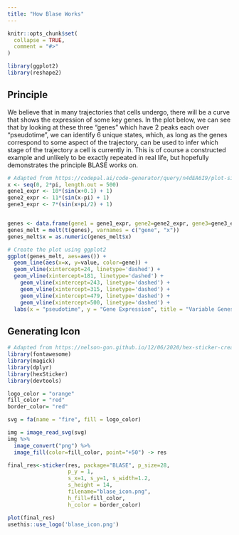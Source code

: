 ```yaml
---
title: "How Blase Works"
---
```


```r
knitr::opts_chunk$set(
  collapse = TRUE,
  comment = "#>"
)
```

```r
library(ggplot2)
library(reshape2)
```

## Principle

We believe that in many trajectories that cells undergo, there will be a curve that shows the expression of some key genes. In the plot below, we can see that by looking at these three "genes" which have 2 peaks each over "pseudotime", we can identify 6 unique states, which, as long as the genes correspond to some aspect of the trajectory, can be used to infer which stage of the trajectory a cell is currently in. This is of course a constructed example and unlikely to be exactly repeated in real life, but hopefully demonstrates the principle BLASE works on.

```r
# Adapted from https://codepal.ai/code-generator/query/n4dEA6I9/plot-sine-wave-ggplot2-r
x <- seq(0, 2*pi, length.out = 500)
gene1_expr <- 10*(sin(x+0.1) + 1)
gene2_expr <- 11*(sin(x-pi) + 1)
gene3_expr <- 7*(sin(x+pi/2) + 1)


genes <- data.frame(gene1 = gene1_expr, gene2=gene2_expr, gene3=gene3_expr)
genes_melt = melt(t(genes), varnames = c("gene", "x"))
genes_melt$x = as.numeric(genes_melt$x)

# Create the plot using ggplot2
ggplot(genes_melt, aes=aes()) +
  geom_line(aes(x=x, y=value, color=gene)) +
  geom_vline(xintercept=24, linetype='dashed') +
  geom_vline(xintercept=181, linetype='dashed') +
    geom_vline(xintercept=243, linetype='dashed') +
    geom_vline(xintercept=315, linetype='dashed') +
    geom_vline(xintercept=479, linetype='dashed') +
    geom_vline(xintercept=500, linetype='dashed') +
  labs(x = "pseudotime", y = "Gene Expression", title = "Variable Genes Over Pseudotime")
```

## Generating Icon
```r
# Adapted from https://nelson-gon.github.io/12/06/2020/hex-sticker-creation-r/
library(fontawesome)
library(magick)
library(dplyr)
library(hexSticker)
library(devtools)

logo_color = "orange"
fill_color = "red"
border_color= "red"

svg = fa(name = "fire", fill = logo_color)

img = image_read_svg(svg)
img %>% 
  image_convert("png") %>% 
  image_fill(color=fill_color, point="+50") -> res

final_res<-sticker(res, package="BLASE", p_size=28,
                   p_y = 1,
                   s_x=1, s_y=1, s_width=1.2,
                   s_height = 14,
                   filename="blase_icon.png",
                   h_fill=fill_color,
                   h_color = border_color)

plot(final_res)
usethis::use_logo('blase_icon.png')
```